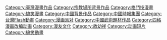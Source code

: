 [[Category:臺灣漫畫作品|Category:臺灣漫畫作品]]
[[Category:宗教場所背景作品|Category:宗教場所背景作品]]
[[Category:格鬥技漫畫|Category:格鬥技漫畫]][[Category:搞笑漫畫|Category:搞笑漫畫]]
[[Category:中國背景作品|Category:中國背景作品]][[Category:中國時報集團|Category:中國時報集團]]
[[Category:台灣Flash動畫|Category:台灣Flash動畫]][[Category:漫画派对|Category:漫画派对]]
[[Category:中國武術題材作品|Category:中國武術題材作品]]
[[Category:四格漫画改编动画|Category:四格漫画改编动画]][[Category:漫友文化|Category:漫友文化]]
[[Category:敖幼祥|Category:敖幼祥]][[Category:动画短片|Category:动画短片]]
[[Category:搞笑動畫|Category:搞笑動畫]]